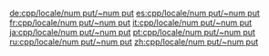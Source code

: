 {{cpp/locale/facet/destructor|num_put}}

[[de:cpp/locale/num put/~num put]]
[[es:cpp/locale/num put/~num put]]
[[fr:cpp/locale/num put/~num put]]
[[it:cpp/locale/num put/~num put]]
[[ja:cpp/locale/num put/~num put]]
[[pt:cpp/locale/num put/~num put]]
[[ru:cpp/locale/num put/~num put]]
[[zh:cpp/locale/num put/~num put]]
